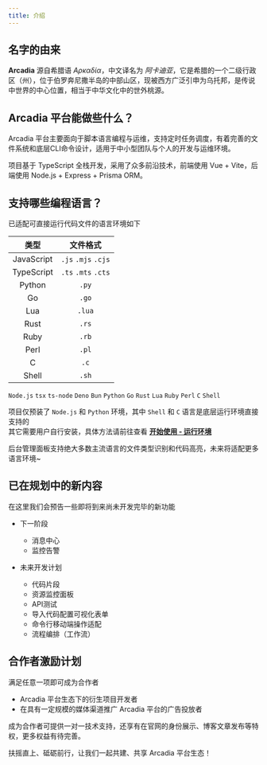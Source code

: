 ---
title: 介绍
---

## 名字的由来

__Arcadia__ <Pronounce/> 源自希腊语 _Αρκαδία_，中文译名为 _阿卡迪亚_，它是希腊的一个二级行政区（州），位于伯罗奔尼撒半岛的中部山区，现被西方广泛引申为乌托邦，是传说中世界的中心位置，相当于中华文化中的世外桃源。

## Arcadia 平台能做些什么？

Arcadia 平台主要面向于脚本语言编程与运维，支持定时任务调度，有着完善的文件系统和底层CLI命令设计，适用于中小型团队与个人的开发与运维环境。

项目基于 TypeScript 全栈开发，采用了众多前沿技术，前端使用 Vue + Vite，后端使用 Node.js + Express + Prisma ORM。

## 支持哪些编程语言？

已适配可直接运行代码文件的语言环境如下

| 类型 | 文件格式 |
| :-: | :-: |
| JavaScript | `.js` `.mjs` `.cjs` |
| TypeScript | `.ts` `.mts` `.cts` |
| Python | `.py` |
| Go | `.go` |
| Lua | `.lua` |
| Rust | `.rs` |
| Ruby | `.rb` |
| Perl | `.pl` |
| C | `.c` |
| Shell | `.sh` |

`Node.js` `tsx` `ts-node` `Deno` `Bun` `Python` `Go` `Rust` `Lua` `Ruby` `Perl` `C` `Shell`

项目仅预装了 `Node.js` 和 `Python` 环境，其中 `Shell` 和 `C` 语言是底层运行环境直接支持的  
其它需要用户自行安装，具体方法请前往查看 [**开始使用 - 运行环境**](/docs/start/environment)

后台管理面板支持绝大多数主流语言的文件类型识别和代码高亮，未来将适配更多语言环境~

## 已在规划中的新内容

在这里我们会预告一些即将到来尚未开发完毕的新功能

- 下一阶段

    - 消息中心
    - 监控告警

- 未来开发计划

    - 代码片段
    - 资源监控面板
    - API测试
    - 导入代码配置可视化表单
    - 命令行移动端操作适配
    - 流程编排（工作流）

## 合作者激励计划

满足任意一项即可成为合作者
- Arcadia 平台生态下的衍生项目开发者
- 在具有一定规模的媒体渠道推广 Arcadia 平台的广告投放者

成为合作者可提供一对一技术支持，还享有在官网的身份展示、博客文章发布等特权，更多权益有待完善。

扶摇直上、砥砺前行，让我们一起共建、共享 Arcadia 平台生态！
